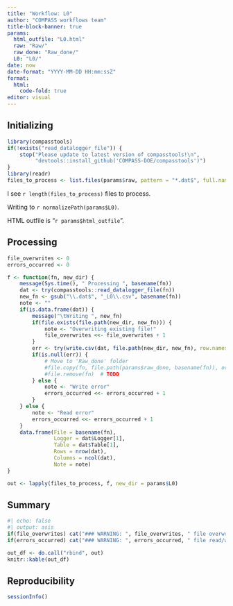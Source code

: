 ```yaml
---
title: "Workflow: L0"
author: "COMPASS workflows team"
title-block-banner: true
params:
  html_outfile: "L0.html"
  raw: "Raw/"
  raw_done: "Raw_done/"
  L0: "L0/"
date: now
date-format: "YYYY-MM-DD HH:mm:ssZ"
format: 
  html:
    code-fold: true
editor: visual
---
```


## Initializing

```r
library(compasstools)
if(!exists("read_datalogger_file")) {
    stop("Please update to latest version of compasstools!\n",
         "devtools::install_github('COMPASS-DOE/compasstools')")
}
library(readr)
files_to_process <- list.files(params$raw, pattern = "*.dat$", full.names = TRUE, recursive = TRUE)
```

I see `r length(files_to_process)` files to process.

Writing to `r normalizePath(params$L0)`.

HTML outfile is "`r params$html_outfile`".

## Processing

```r
file_overwrites <- 0
errors_occurred <- 0

f <- function(fn, new_dir) {
    message(Sys.time(), " Processing ", basename(fn))
    dat <- try(compasstools::read_datalogger_file(fn))
    new_fn <- gsub("\\.dat$", "_L0\\.csv", basename(fn))
    note <- ""
    if(is.data.frame(dat)) {
        message("\tWriting ", new_fn)
        if(file.exists(file.path(new_dir, new_fn))) {
            note <- "Overwriting existing file!"
            file_overwrites <<- file_overwrites + 1
        }
        err <- try(write.csv(dat, file.path(new_dir, new_fn), row.names = FALSE))
        if(is.null(err)) {
            # Move to 'Raw_done' folder
            #file.copy(fn, file.path(params$raw_done, basename(fn)), overwrite = FALSE) # TODO
            #file.remove(fn)  # TODO
        } else {
            note <- "Write error"
            errors_occurred <<- errors_occurred + 1
        }
    } else {
        note <- "Read error"
        errors_occurred <<- errors_occurred + 1
    }
    data.frame(File = basename(fn),
               Logger = dat$Logger[1],
               Table = dat$Table[1],
               Rows = nrow(dat),
               Columns = ncol(dat),
               Note = note)
}

out <- lapply(files_to_process, f, new_dir = params$L0)
```

## Summary

```r
#| echo: false
#| output: asis
if(file_overwrites) cat("### WARNING: ", file_overwrites, " file overwrite(s)")
if(errors_occurred) cat("### WARNING: ", errors_occurred, " file read/write error(s)")
```

```r
out_df <- do.call("rbind", out)
knitr::kable(out_df)
```

## Reproducibility

```r
sessionInfo()
```
